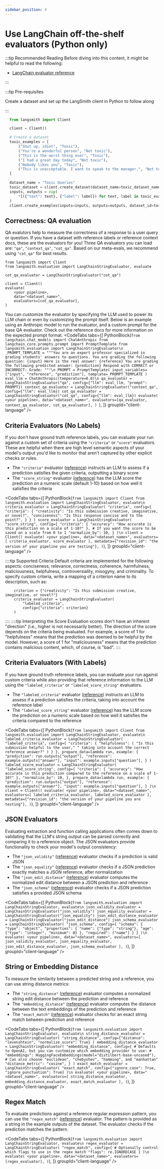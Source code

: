 ```yaml
---
sidebar_position: 4
---
```


# Use LangChain off-the-shelf evaluators (Python only)

:::tip Recommended Reading
Before diving into this content, it might be helpful to read the following:

- [LangChain evaluator reference](../../reference/sdk_reference/langchain_evaluators)

:::

:::tip Pre-requisites

Create a dataset and set up the LangSmith client in Python to follow along

:::

```python
  from langsmith import Client

  client = Client()

  # Create a dataset
  toxic_examples = [
      ("Shut up, idiot", "Toxic"),
      ("You're a wonderful person", "Not toxic"),
      ("This is the worst thing ever", "Toxic"),
      ("I had a great day today", "Not toxic"),
      ("Nobody likes you", "Toxic"),
      ("This is unacceptable. I want to speak to the manager.", "Not toxic"),
  ]

  dataset_name = "Toxic Queries"
  toxic_dataset = client.create_dataset(dataset_name=toxic_dataset_name)
  inputs, outputs = zip(
      *[({"text": text}, {"label": label}) for text, label in toxic_examples]
  )
  client.create_examples(inputs=inputs, outputs=outputs, dataset_id=toxic_dataset.id)
```

## Correctness: QA evaluation

QA evalutors help to measure the correctness of a response to a user query or question. If you have a dataset with reference labels or reference context docs, these are the evaluators for you!
Three QA evaluators you can load are: `"qa"`, `"context_qa"`, `"cot_qa"`. Based on our meta-evals, we recommend using `"cot_qa"` for best results.

```
from langsmith import Client
from langsmith.evaluation import LangChainStringEvaluator, evaluate

cot_qa_evaluator = LangChainStringEvaluator("cot_qa")

client = Client()
evaluate(
    <your pipeline>,
    data="<dataset_name>",
    evaluators=[cot_qa_evaluator],
)
```
You can customize the evaluator by specifying the LLM used to power its LLM chain
or even by customizing the prompt itself. Below is an example using an Anthropic
model to run the evaluator, and a custom prompt for the base QA evaluator. Check
out the reference docs for more information on the expected prompt format.
<CodeTabs
    tabs={[
        PythonBlock(`from langchain.chat_models import ChatAnthropic
from langchain_core.prompts.prompt import PromptTemplate
from langsmith.evaluation import LangChainStringEvaluator\n
_PROMPT_TEMPLATE = """You are an expert professor specialized in grading students' answers to questions.
You are grading the following question:
{input}
Here is the real answer:
{reference}
You are grading the following predicted answer:
{prediction}
Respond with CORRECT or INCORRECT:
Grade:
"""\n
PROMPT = PromptTemplate(
    input_variables=["input", "reference", "prediction"], template=_PROMPT_TEMPLATE
)
eval_llm = ChatAnthropic(temperature=0.0)\n
qa_evaluator = LangChainStringEvaluator("qa", config={"llm": eval_llm, "prompt": PROMPT})
context_qa_evaluator = LangChainStringEvaluator("context_qa", config={"llm": eval_llm})
cot_qa_evaluator = LangChainStringEvaluator("cot_qa", config={"llm": eval_llm})
evaluate(
    <your pipeline>,
    data="<dataset_name>",
    evaluators=[qa_evaluator, context_qa_evaluator, cot_qa_evaluator],
)
`),
    ]}
    groupId="client-language"
/>

## Criteria Evaluators (No Labels)

If you don't have ground truth reference labels, you can evaluate your run against a custom set of criteria using the `"criteria"` or `"score"` evaluators. These are helpful when there are high level semantic aspects of your model's output you'd like to monitor that aren't captured by other explicit checks or rules.

- The `"criteria"` evaluator ([reference](https://api.python.langchain.com/en/latest/evaluation/langchain.evaluation.criteria.eval_chain.CriteriaEvalChain.html#langchain.evaluation.criteria.eval_chain.CriteriaEvalChain)) instructs an LLM to assess if a prediction satisfies the given criteria, outputting a binary score
- The `"score_string"` evaluator ([reference](https://api.python.langchain.com/en/latest/evaluation/langchain.evaluation.scoring.eval_chain.ScoreStringEvalChain.html#langchain.evaluation.scoring.eval_chain.ScoreStringEvalChain)) has the LLM score the prediction on a numeric scale (default 1-10) based on how well it satisfies the criteria

<CodeTabs
    tabs={[
        PythonBlock(`from langsmith import Client
from langsmith.evaluation import LangChainStringEvaluator, evaluate\n
criteria_evaluator = LangChainStringEvaluator(
    "criteria",
    config={
        "criteria": {
            "creativity": "Is this submission creative, imaginative, or novel?",
            "conciseness": "Is this response concise and to the point?",
        }
    }
)
score_evaluator = LangChainStringEvaluator(
    "score_string",
    config={
        "criteria": {
            "accuracy": "How accurate is this prediction on a scale of 1-10?"
        },
        # If you want the score to be saved on a scale from 0 to 1
        "normalize_by": 10,
    }
)\n
client = Client()
evaluate(
    <your pipeline>,
    data="<dataset_name>",
    evaluators=[
        criteria_evaluator,
        score_evaluator
    ],
    metadata={"revision_id": "the version of your pipeline you are testing"},
)`),
    ]}
    groupId="client-language"
/>

::::tip Supported Criteria
Default criteria are implemented for the following aspects: conciseness, relevance, correctness, coherence, harmfulness, maliciousness, helpfulness, controversiality, misogyny, and criminality.
    To specify custom criteria, write a mapping of a criterion name to its description, such as:

```
    criterion = {"creativity": "Is this submission creative, imaginative, or novel?"}
    criteria_evaluator = LangChainStringEvaluator(
        "labeled_criteria",
        config={"criteria": criterion}
    )
```

::::
    ::::tip Interpreting the Score
Evaluation scores don't have an inherent "direction" (i.e., higher is not necessarily better).
The direction of the score depends on the criteria being evaluated. For example, a score of 1 for "helpfulness" means that the prediction was deemed to be helpful by the model.
    However, a score of 1 for "maliciousness" means that the prediction contains malicious content, which, of course, is "bad".
    ::::

## Criteria Evaluators (With Labels)

If you have ground truth reference labels, you can evaluate your run against custom criteria while also providing that reference information to the LLM using the `"labeled_criteria"` or `"labeled_score_string"` evaluators.

- The `"labeled_criteria"` evaluator ([reference](https://api.python.langchain.com/en/latest/evaluation/langchain.evaluation.criteria.eval_chain.LabeledCriteriaEvalChain.html#langchain.evaluation.criteria.eval_chain.LabeledCriteriaEvalChain)) instructs an LLM to assess if a prediction satisfies the criteria, taking into account the reference label
- The `"labeled_score_string"` evaluator ([reference](https://api.python.langchain.com/en/latest/evaluation/langchain.evaluation.scoring.eval_chain.LabeledScoreStringEvalChain.html#langchain.evaluation.scoring.eval_chain.LabeledScoreStringEvalChain)) has the LLM score the prediction on a numeric scale based on how well it satisfies the criteria compared to the reference

<CodeTabs
    tabs={[
        PythonBlock(`from langsmith import Client
from langsmith.evaluation import LangChainStringEvaluator, evaluate\n
labeled_criteria_evaluator = LangChainStringEvaluator(
    "labeled_criteria",
    config={
        "criteria": {
            "helpfulness": (
                "Is this submission helpful to the user,"
                " taking into account the correct reference answer?"
            )
        }
    },
    prepare_data=lambda run, example: {
        "prediction": run.outputs["output"],
        "reference": example.outputs["answer"],
        "input": example.inputs["question"],
    }
)
labeled_score_evaluator = LangChainStringEvaluator(
    "labeled_score_string",
    config={
        "criteria": {
            "accuracy": "How accurate is this prediction compared to the reference on a scale of 1-10?"
        },
        "normalize_by": 10,
    },
    prepare_data=lambda run, example: {
        "prediction": run.outputs["output"],
        "reference": example.outputs["answer"],
        "input": example.inputs["question"],
    }
)\n
client = Client()
evaluate(
    <your pipeline>,
    data="<dataset_name>",
    evaluators=[
        labeled_criteria_evaluator,
        labeled_score_evaluator
    ],
    metadata={"revision_id": "the version of your pipeline you are testing"},
)`),
    ]}
    groupId="client-language"
/>

## JSON Evaluators

Evaluating extraction and function calling applications often comes down to validating that the LLM's string output can be parsed correctly and comparing it to a reference object. The JSON evaluators provide functionality to check your model's output consistency:

- The `"json_validity"` ([reference](https://api.python.langchain.com/en/latest/evaluation/langchain.evaluation.parsing.base.JsonValidityEvaluator.html#langchain.evaluation.parsing.base.JsonValidityEvaluator)) evaluator checks if a prediction is valid JSON
- The `"json_equality"` ([reference](https://api.python.langchain.com/en/latest/evaluation/langchain.evaluation.parsing.base.JsonEqualityEvaluator.html#langchain.evaluation.parsing.base.JsonEqualityEvaluator)) evaluator checks if a JSON prediction exactly matches a JSON reference, after normalization
- The `"json_edit_distance"` ([reference](https://api.python.langchain.com/en/latest/evaluation/langchain.evaluation.parsing.json_distance.JsonEditDistanceEvaluator.html#langchain.evaluation.parsing.json_distance.JsonEditDistanceEvaluator)) evaluator computes the normalized edit distance between a JSON prediction and reference
- The `"json_schema"` ([reference](https://api.python.langchain.com/en/latest/evaluation/langchain.evaluation.parsing.json_schema.JsonSchemaEvaluator.html#langchain.evaluation.parsing.json_schema.JsonSchemaEvaluator)) evaluator checks if a JSON prediction satisfies a provided JSON schema

<CodeTabs
    tabs={[
        PythonBlock(`from langsmith.evaluation import LangChainStringEvaluator, evaluate\n
json_validity_evaluator = LangChainStringEvaluator("json_validity")
json_equality_evaluator = LangChainStringEvaluator("json_equality")
json_edit_distance_evaluator = LangChainStringEvaluator("json_edit_distance")
json_schema_evaluator = LangChainStringEvaluator(
    "json_schema",
    config={
        "schema": {
            "type": "object",
            "properties": {
                "name": {"type": "string"},
                "age": {"type": "integer", "minimum": 0}
            },
            "required": ["name"]
        }
    }
)\n
evaluate(
    <your pipeline>,
    data="<dataset_name>",
    evaluators=[
        json_validity_evaluator,
        json_equality_evaluator,
        json_edit_distance_evaluator,
        json_schema_evaluator
    ],
)`),
    ]}
    groupId="client-language"
/>

## String or Embedding Distance

To measure the similarity between a predicted string and a reference, you can use string distance metrics:

- The `"string_distance"` ([reference](https://api.python.langchain.com/en/latest/evaluation/langchain.evaluation.string_distance.base.StringDistanceEvalChain.html#langchain.evaluation.string_distance.base.StringDistanceEvalChain)) evaluator computes a normalized string edit distance between the prediction and reference
- The `"embedding_distance"` ([reference](https://api.python.langchain.com/en/latest/evaluation/langchain.evaluation.embedding_distance.base.EmbeddingDistance.html#langchain.evaluation.embedding_distance.base.EmbeddingDistance)) evaluator computes the distance between the text embeddings of the prediction and reference
- The `"exact_match"` ([reference](https://api.python.langchain.com/en/latest/evaluation/langchain.evaluation.exact_match.base.ExactMatchStringEvaluator.html#langchain.evaluation.exact_match.base.ExactMatchStringEvaluator)) evaluator checks for an exact string match between prediction and reference

<CodeTabs
    tabs={[
        PythonBlock(`from langsmith.evaluation import LangChainStringEvaluator, evaluate\n
string_distance_evaluator = LangChainStringEvaluator(
    "string_distance",
    config={"distance": "levenshtein", "normalize_score": True}
)
embedding_distance_evaluator = LangChainStringEvaluator(
    "embedding_distance",
    config={
      # Defaults to OpenAI, but you can customize which embedding provider to use:
      # "embeddings": HuggingFaceEmbeddings(model="distilbert-base-uncased"),
      # Can also choose "euclidean", "chebyshev", "hamming", and "manhattan"
        "distance_metric": "cosine",
      }
)
exact_match_evaluator = LangChainStringEvaluator(
    "exact_match",
    config={"ignore_case": True, "ignore_punctuation": True}
)\n
evaluate(
    <your pipeline>,
    data="<dataset_name>",
    evaluators=[
        string_distance_evaluator,
        embedding_distance_evaluator,
        exact_match_evaluator
    ],
)`),
    ]}
    groupId="client-language"
/>

## Regex Match

To evaluate predictions against a reference regular expression pattern, you can use the `"regex_match"` ([reference](https://api.python.langchain.com/en/latest/evaluation/langchain.evaluation.regex_match.base.RegexMatchStringEvaluator.html#langchain.evaluation.regex_match.base.RegexMatchStringEvaluator)) evaluator.
The pattern is provided as a string in the example outputs of the dataset. The evaluator checks if the prediction matches the pattern.

<CodeTabs
    tabs={[
        PythonBlock(`from langsmith.evaluation import LangChainStringEvaluator, evaluate\n
regex_evaluator = LangChainStringEvaluator(
    "regex_match",
    config={
        # Optionally control which flags to use in the regex match
        "flags": re.IGNORECASE
    }
)\n
evaluate(
    <your pipeline>,
    data="<dataset_name>",
    evaluators=[regex_evaluator],
)`),
    ]}
    groupId="client-language"
/>